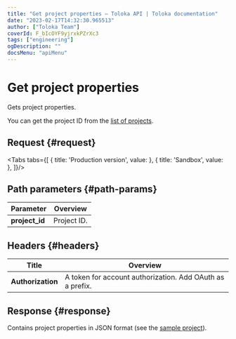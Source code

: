```yaml
---
title: "Get project properties — Toloka API | Toloka documentation"
date: "2023-02-17T14:32:30.965513"
author: ["Toloka Team"]
coverId: F_bIcOYF9yjrxkPZrXc3
tags: ["engineering"]
ogDescription: ""
docsMenu: "apiMenu"
---
```



# Get project properties

<Announce/>

Gets project properties.

You can get the project ID from the [list of projects](/docs/api/get-prj-list).

## Request {#request}

<Tabs tabs={[
  { title: 'Production version', value: <GetPrjList1/> },
  { title: 'Sandbox', value: <GetPrjList2/> },
]}/>

## Path parameters {#path-params}

Parameter | Overview
----- | -----
**project_id** | Project ID.

## Headers {#headers}

Title | Overview
----- | -----
**Authorization** | A token for account authorization. Add OAuth as a prefix.

## Response {#response}

Contains project properties in JSON format (see the [sample project](/docs/api/create-prj#body)).

<ContactGuideSupport/>

